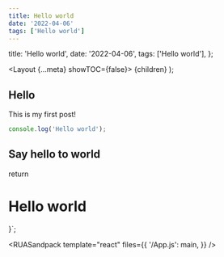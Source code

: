 ```yaml
---
title: Hello world
date: '2022-04-06'
tags: ['Hello world']
---
```




  title: 'Hello world',
  date: '2022-04-06',
  tags: ['Hello world'],
};

  <Layout {...meta} showTOC={false}>
    {children}
  </Layout>
);

## Hello

This is my first post!

```ts
console.log('Hello world');
```

## Say hello to world

  return <h1>Hello world</h1>
}`;

<RUASandpack
  template="react"
  files={{
    '/App.js': main,
  }}
/>
